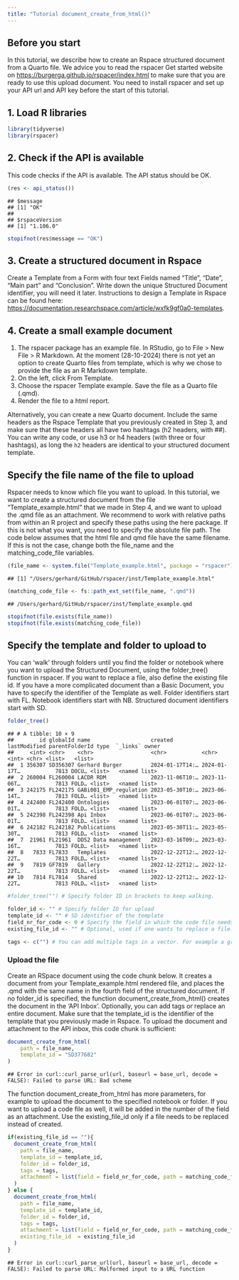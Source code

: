 ```yaml
---
title: "Tutorial document_create_from_html()"
---
```


## Before you start

In this tutorial, we describe how to create an Rspace structured document from a Quarto file. We advice you to read the rspacer Get started website on <https://burgerga.github.io/rspacer/index.html> to make sure that you are ready to use this upload document. You need to install rspacer and set up your API url and API key before the start of this tutorial.

## 1. Load R libraries


``` r
library(tidyverse)
library(rspacer)
```

## 2. Check if the API is available

This code checks if the API is available. The API status should be OK.


``` r
(res <- api_status())
```

```
## $message
## [1] "OK"
## 
## $rspaceVersion
## [1] "1.106.0"
```

``` r
stopifnot(res$message == "OK")
```

## 3. Create a structured document in Rspace

Create a Template from a Form with four text Fields named "Title", "Date", "Main part" and "Conclusion". Write down the unique Structured Document identifier, you will need it later. Instructions to design a Template in Rspace can be found here: <https://documentation.researchspace.com/article/wxfk9gf0a0-templates>.

## 4. Create a small example document

1.  The rspacer package has an example file. In RStudio, go to File \> New File \> R Markdown. At the moment (28-10-2024) there is not yet an option to create Quarto files from template, which is why we chose to provide the file as an R Markdown template.
2.  On the left, click From Template.
3.  Choose the rspacer Template example. Save the file as a Quarto file (.qmd).
4.  Render the file to a html report.

Alternatively, you can create a new Quarto document. Include the same headers as the Rspace Template that you previously created in Step 3, and make sure that these headers all have two hashtags (h2 headers, with \##). You can write any code, or use h3 or h4 headers (with three or four hashtags), as long the `h2` headers are identical to your structured document template.

## Specify the file name of the file to upload

Rspacer needs to know which file you want to upload. In this tutorial, we want to create a structured document from the file "Template_example.html" that we made in Step 4, and we want to upload the .qmd file as an attachment. We recommend to work with relative paths from within an R project and specify these paths using the here package. If this is not what you want, you need to specify the absolute file path. The code below assumes that the html file and qmd file have the same filename. If this is not the case, change both the file_name and the matching_code_file variables.


``` r
(file_name <- system.file("Template_example.html", package = "rspacer"))
```

```
## [1] "/Users/gerhard/GitHub/rspacer/inst/Template_example.html"
```

``` r
(matching_code_file <- fs::path_ext_set(file_name, ".qmd"))
```

```
## /Users/gerhard/GitHub/rspacer/inst/Template_example.qmd
```

``` r
stopifnot(file.exists(file_name))
stopifnot(file.exists(matching_code_file))
```

## Specify the template and folder to upload to

You can 'walk' through folders until you find the folder or notebook where you want to upload the Structured Document, using the folder_tree() function in rspacer. If you want to replace a file, also define the existing file id. If you have a more complicated document than a Basic Document, you have to specify the identifier of the Template as well. Folder identifiers start with FL. Notebook identifiers start with NB. Structured document identifiers start with SD.


``` r
folder_tree()
```

```
## # A tibble: 10 × 9
##        id globalId name                   created         lastModified parentFolderId type  `_links` owner       
##     <int> <chr>    <chr>                  <chr>           <chr>                 <int> <chr> <list>   <list>      
##  1 356307 SD356307 Gerhard Burger         2024-01-17T14:… 2024-01-17T…           7813 DOCU… <list>   <named list>
##  2 260004 FL260004 LACDR RDM              2023-11-06T10:… 2023-11-06T…           7813 FOLD… <list>   <named list>
##  3 242175 FL242175 GABi001_EMP_regulation 2023-05-30T10:… 2023-06-14T…           7813 FOLD… <list>   <named list>
##  4 242400 FL242400 Ontologies             2023-06-01T07:… 2023-06-01T…           7813 FOLD… <list>   <named list>
##  5 242398 FL242398 Api Inbox              2023-06-01T07:… 2023-06-01T…           7813 FOLD… <list>   <named list>
##  6 242182 FL242182 Publications           2023-05-30T11:… 2023-05-30T…           7813 FOLD… <list>   <named list>
##  7  21961 FL21961  DDS2 Data management   2023-03-16T09:… 2023-03-16T…           7813 FOLD… <list>   <named list>
##  8   7833 FL7833   Templates              2022-12-22T12:… 2022-12-22T…           7813 FOLD… <list>   <named list>
##  9   7819 GF7819   Gallery                2022-12-22T12:… 2022-12-22T…           7813 FOLD… <list>   <named list>
## 10   7814 FL7814   Shared                 2022-12-22T12:… 2022-12-22T…           7813 FOLD… <list>   <named list>
```

``` r
#folder_tree("") # Specify folder ID in brackets to keep walking.

folder_id <- "" # Specify folder ID for upload
template_id <- "" # SD identifier of the template
field_nr_for_code <- 0 # Specify the field in which the code file needs to be attached.
existing_file_id <- "" # Optional, used if one wants to replace a file. Leave empty string if no file needs to be created.

tags <- c("") # You can add multiple tags in a vector. For example a grant number, or "finished" or "in progress" or "failed".
```

### Upload the file

Create an RSpace document using the code chunk below. It creates a document from your Template_example.html rendered file, and places the .qmd with the same name in the fourth field of the structured document. If no folder_id is specified, the function document_create_from_html() creates the document in the 'API Inbox'. Optionally, you can add tags or replace an entire document. Make sure that the template_id is the identifier of the template that you previously made in Rspace. To upload the document and attachment to the API inbox, this code chunk is sufficient:


``` r
document_create_from_html(
    path = file_name,
    template_id = "SD377682"
)
```

```
## Error in curl::curl_parse_url(url, baseurl = base_url, decode = FALSE): Failed to parse URL: Bad scheme
```

The function document_create_from_html has more parameters, for example to upload the document to the specified notebook or folder. If you want to upload a code file as well, it will be added in the number of the field as an attachment. Use the existing_file_id only if a file needs to be replaced instead of created.


``` r
if(existing_file_id == ""){
  document_create_from_html(
    path = file_name,
    template_id = template_id,
    folder_id = folder_id,
    tags = tags,
    attachment = list(field = field_nr_for_code, path = matching_code_file)
  )
} else {
  document_create_from_html(
    path = file_name,
    template_id = template_id,
    folder_id = folder_id,
    tags = tags,
    attachment = list(field = field_nr_for_code, path = matching_code_file),
    existing_file_id  = existing_file_id
  )
}
```

```
## Error in curl::curl_parse_url(url, baseurl = base_url, decode = FALSE): Failed to parse URL: Malformed input to a URL function
```
